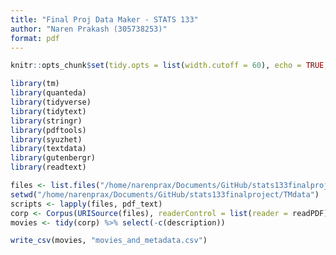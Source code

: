 ```yaml
---
title: "Final Proj Data Maker - STATS 133"
author: "Naren Prakash (305738253)"
format: pdf
---
```


```r
knitr::opts_chunk$set(tidy.opts = list(width.cutoff = 60), echo = TRUE, tidy = TRUE)

library(tm)
library(quanteda)
library(tidyverse)
library(tidytext)
library(stringr)
library(pdftools)
library(syuzhet)
library(textdata)
library(gutenbergr)
library(readtext)
```

```r
files <- list.files("/home/narenprax/Documents/GitHub/stats133finalproject/TMdata",pattern = "pdf$")
setwd("/home/narenprax/Documents/GitHub/stats133finalproject/TMdata")
scripts <- lapply(files, pdf_text)
corp <- Corpus(URISource(files), readerControl = list(reader = readPDF))
movies <- tidy(corp) %>% select(-c(description))
```

```r
write_csv(movies, "movies_and_metadata.csv")
```

